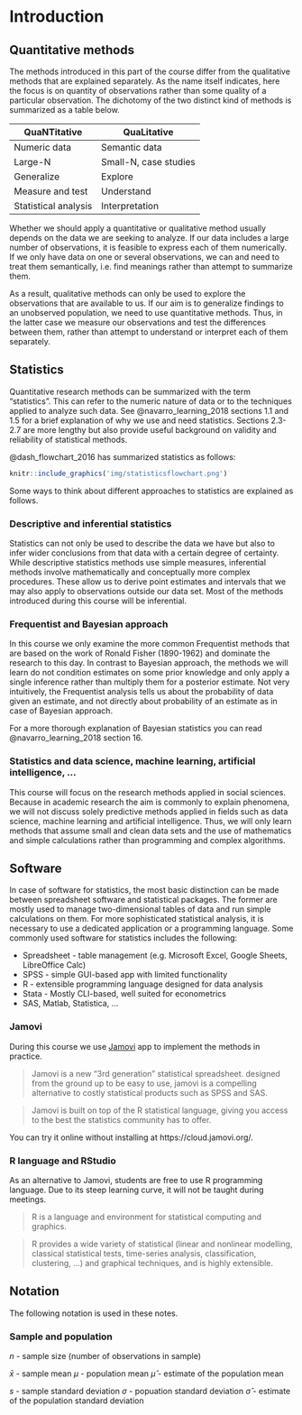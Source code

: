 # Introduction

## Quantitative methods

The methods introduced in this part of the course differ from the qualitative methods that are explained separately. As the name itself indicates, here the focus is on quantity of observations rather than some quality of a particular observation. The dichotomy of the two distinct kind of methods is summarized as a table below. 

| QuaNTitative         | QuaLitative           |
| -------------------- | --------------------- |
| Numeric data         | Semantic data         |
| Large-N              | Small-N, case studies |
| Generalize           | Explore               |
| Measure and test     | Understand            |
| Statistical analysis | Interpretation        |

Whether we should apply a quantitative or qualitative method usually depends on the data we are seeking to analyze. If our data includes a large number of observations, it is feasible to express each of them numerically. If we only have data on one or several observations, we can and need to treat them semantically, i.e. find meanings rather than attempt to summarize them. 

As a result, qualitative methods can only be used to explore the observations that are available to us. If our aim is to generalize findings to an unobserved population, we need to use quantitative methods. Thus, in the latter case we measure our observations and test the differences between them, rather than attempt to understand or interpret each of them separately. 

## Statistics

Quantitative research methods can be summarized with the term "statistics". This can refer to the numeric nature of data or to the techniques applied to analyze such data. See @navarro_learning_2018 sections 1.1 and 1.5 for a brief explanation of why we use and need statistics. Sections 2.3-2.7 are more lengthy but also provide useful background on validity and reliability of statistical methods.

@dash_flowchart_2016 has summarized statistics as follows:

``` r
knitr::include_graphics('img/statisticsflowchart.png')
```

Some ways to think about different approaches to statistics are explained as follows.

### Descriptive and inferential statistics

Statistics can not only be used to describe the data we have but also to infer wider conclusions from that data with a certain degree of certainty. While descriptive statistics methods use simple measures, inferential methods involve mathematically and conceptually more complex procedures. These allow us to derive point estimates and intervals that we may also apply to observations outside our data set. Most of the methods introduced during this course will be inferential.

### Frequentist and Bayesian approach

In this course we only examine the more common Frequentist methods that are based on the work of Ronald Fisher (1890-1962) and dominate the research to this day. In contrast to Bayesian approach, the methods we will learn do not condition estimates on some prior knowledge and only apply a single inference rather than multiply them for a posterior estimate. Not very intuitively, the Frequentist analysis tells us about the probability of data given an estimate, and not directly about probability of an estimate as in case of Bayesian approach.

For a more thorough explanation of Bayesian statistics you can read @navarro_learning_2018 section 16.

### Statistics and data science, machine learning, artificial intelligence, ...

This course will focus on the research methods applied in social sciences. Because in academic research the aim is commonly to explain phenomena, we will not discuss solely predictive methods applied in fields such as data science, machine learning and artificial intelligence. Thus, we will only learn methods that assume small and clean data sets and the use of mathematics and simple calculations rather than programming and complex algorithms.

## Software

In case of software for statistics, the most basic distinction can be made between spreadsheet software and statistical packages. The former are mostly used to manage two-dimensional tables of data and run simple calculations on them. For more sophisticated statistical analysis, it is necessary to use a dedicated application or a programming language. Some commonly used software for statistics includes the following:

- Spreadsheet - table management (e.g. Microsoft Excel, Google Sheets, LibreOffice Calc)
- SPSS - simple GUI-based app with limited functionality
- R - extensible programming language designed for data analysis
- Stata - Mostly CLI-based, well suited for econometrics
- SAS, Matlab, Statistica, ...

### Jamovi

During this course we use [Jamovi](https://www.jamovi.org/) app to implement the methods in practice.

> Jamovi is a new “3rd generation” statistical spreadsheet. designed from the ground up to be easy to use, jamovi is a compelling alternative to costly statistical products such as SPSS and SAS.

> Jamovi is built on top of the R statistical language, giving you access to the best the statistics community has to offer.

You can try it online without installing at https://cloud.jamovi.org/.

### R language and RStudio

As an alternative to Jamovi, students are free to use R programming language. Due to its steep learning curve, it will not be taught during meetings.

> R is a language and environment for statistical computing and graphics.

> R provides a wide variety of statistical (linear and nonlinear modelling, classical statistical tests, time-series analysis, classification, clustering, …) and graphical techniques, and is highly extensible. 

## Notation

The following notation is used in these notes.

### Sample and population

$n$ - sample size (number of observations in sample)

$\bar{x}$ - sample mean
$\mu$ - population mean
$\hat{\mu}$ - estimate of the population mean

$s$ - sample standard deviation
$\sigma$ - popuation standard deviation
$\hat{\sigma}$ - estimate of the population standard deviation